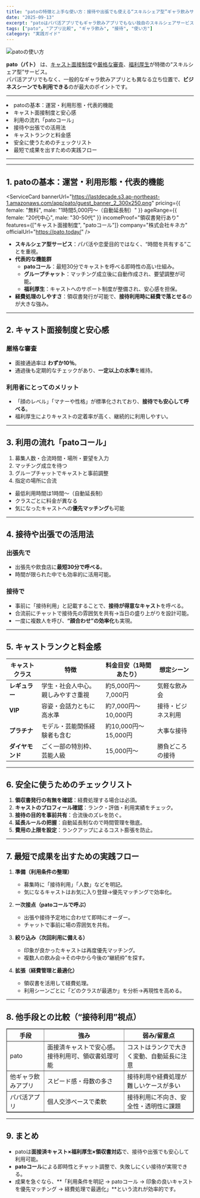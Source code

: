 ```yaml
---
title: "patoの特徴と上手な使い方：接待や出張でも使える“スキルシェア型”ギャラ飲みサービス"
date: "2025-09-13"
excerpt: "patoはパパ活アプリでもギャラ飲みアプリでもない独自のスキルシェアサービス。厳選キャストによる安心感、接待利用や経費処理のしやすさ、patoコールを中心とした使い方を整理しました。"
tags: ["pato", "アプリ比較", "ギャラ飲み", "接待", "使い方"]
category: "実践ガイド"
---
```


<img src="https://lastdecade.s3.ap-northeast-1.amazonaws.com/topic/topics18/LD_Topics18.png" alt="patoの使い方" className="rounded-xl border shadow-sm mt-3" />

**pato（パト）** は、<u>キャスト面接制度</u>や<u>厳格な審査</u>、<u>福利厚生</u>が特徴の“スキルシェア型”サービス。  
パパ活アプリでもなく、一般的なギャラ飲みアプリとも異なる立ち位置で、**ビジネスシーンでも利用できる**のが最大のポイントです。

---

<CalloutList color="orange">
  <li>patoの基本：運営・利用形態・代表的機能</li>
  <li>キャスト面接制度と安心感</li>
  <li>利用の流れ「patoコール」</li>
  <li>接待や出張での活用法</li>
  <li>キャストランクと料金感</li>
  <li>安全に使うためのチェックリスト</li>
  <li>最短で成果を出すための実践フロー</li>
</CalloutList>

---

<InlineToc title="Contents" accent="cyan" scrollOffset={80} />

---

## 1. patoの基本：運営・利用形態・代表的機能

<ServiceCard
      bannerUrl="https://lastdecade.s3.ap-northeast-1.amazonaws.com/app/pato/guest_banner_2_300x250.png"
      pricing={{ female: "無料", male: "1時間5,000円〜（自動延長制）" }}
      ageRange={{ female: "20代中心", male: "30-50代" }}
      incomeProof="領収書発行あり"
      features={["キャスト面接制度", "patoコール"]}
      company="株式会社キネカ"
      officialUrl="https://pato.today/"
    />

- **スキルシェア型サービス**：パパ活や恋愛目的ではなく、“時間を共有する”ことを重視。  
- **代表的な機能群**  
  - **patoコール**：最短30分でキャストを呼べる即時性の高い仕組み。  
  - **グループチャット**：マッチング成立後に自動作成され、要望調整が可能。  
  - **福利厚生**：キャストへのサポート制度が整備され、安心感を担保。  
- **経費処理のしやすさ**：領収書発行が可能で、**接待利用時に経費で落とせる**のが大きな強み。

---

## 2. キャスト面接制度と安心感

### 厳格な審査
- 面接通過率は **わずか10％**。  
- 通過後も定期的なチェックがあり、**一定以上の水準**を維持。  

### 利用者にとってのメリット
- 「顔のレベル」「マナーや性格」が標準化されており、**接待でも安心して呼べる**。  
- 福利厚生によりキャストの定着率が高く、継続的に利用しやすい。

---

## 3. 利用の流れ「patoコール」

1. 募集人数・合流時間・場所・要望を入力  
2. マッチング成立を待つ  
3. グループチャットでキャストと事前調整  
4. 指定の場所に合流  

- 最低利用時間は1時間〜（自動延長制）  
- クラスごとに料金が異なる  
- 気になったキャストへの**優先マッチング**も可能  

---

## 4. 接待や出張での活用法

### 出張先で
- 出張先や飲食店に**最短30分で呼べる**。  
- 時間が限られた中でも効率的に活用可能。  

### 接待で
- 事前に「接待利用」と記載することで、**接待が得意なキャスト**を呼べる。  
- 合流前にチャットで接待先の雰囲気を共有→当日の盛り上がりを設計可能。  
- 一度に複数人を呼び、**“顔合わせ”の効率化**も実現。  

---

## 5. キャストランクと料金感

| キャストクラス | 特徴 | 料金目安（1時間あたり） | 想定シーン |
|----------------|------|----------------------|------------|
| **レギュラー** | 学生・社会人中心。親しみやすさ重視 | 約5,000円〜7,000円 | 気軽な飲み会 |
| **VIP** | 容姿・会話力ともに高水準 | 約7,000円〜10,000円 | 接待・ビジネス利用 |
| **プラチナ** | モデル・芸能関係経験者も含む | 約10,000円〜15,000円 | 大事な接待 |
| **ダイヤモンド** | ごく一部の特別枠、芸能人級 | 15,000円〜 | 勝負どころの接待 |

---

## 6. 安全に使うためのチェックリスト

1. **領収書発行の有無を確認**：経費処理する場合は必須。  
2. **キャストのプロフィール確認**：ランク・評価・利用実績をチェック。  
3. **接待の目的を事前共有**：合流後のズレを防ぐ。  
4. **延長ルールの把握**：自動延長制なので時間管理を徹底。  
5. **費用の上限を設定**：ランクアップによるコスト膨張を防止。  

---

## 7. 最短で成果を出すための実践フロー

1. **準備（利用条件の整理）**  
   - 募集時に「接待利用」「人数」などを明記。  
   - 気になるキャストはお気に入り登録→優先マッチングで効率化。  

2. **一次接点（patoコールで呼ぶ）**  
   - 出張や接待予定地に合わせて即時にオーダー。  
   - チャットで事前に場の雰囲気を共有。  

3. **絞り込み（次回利用に備える）**  
   - 印象が良かったキャストは再度優先マッチング。  
   - 複数人の飲み会→その中から今後の“継続枠”を探す。  

4. **拡張（経費管理と最適化）**  
   - 領収書を活用して経費処理。  
   - 利用シーンごとに「どのクラスが最適か」を分析→再現性を高める。  

---

## 8. 他手段との比較（“接待利用”視点）

<table border="1" cellSpacing="0" cellPadding="6">
  <thead>
    <tr>
      <th>手段</th>
      <th>強み</th>
      <th>弱み/留意点</th>
    </tr>
  </thead>
  <tbody>
    <tr>
      <td>pato</td>
      <td>面接済キャストで安心感。接待利用可、領収書処理可能</td>
      <td>コストはランクで大きく変動、自動延長に注意</td>
    </tr>
    <tr>
      <td>他ギャラ飲みアプリ</td>
      <td>スピード感・母数の多さ</td>
      <td>接待利用や経費処理が難しいケースが多い</td>
    </tr>
    <tr>
      <td>パパ活アプリ</td>
      <td>個人交渉ベースで柔軟</td>
      <td>接待利用に不向き、安全性・透明性に課題</td>
    </tr>
  </tbody>
</table>

---

## 9. まとめ

- patoは**面接済キャスト×福利厚生×領収書対応**で、接待や出張でも安心して利用可能。  
- **patoコール**による即時性とチャット調整で、失敗しにくい接待が実現できる。  
- 成果を急ぐなら、**「利用条件を明記 → patoコール → 印象の良いキャストを優先マッチング → 経費処理で最適化」**という流れが効率的です。
